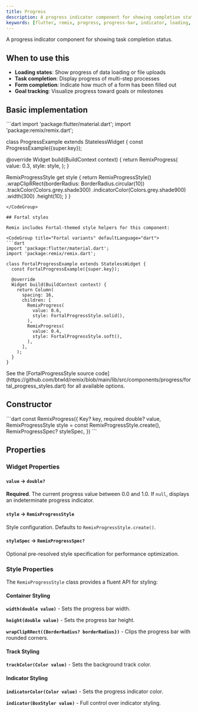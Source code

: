 ```yaml
---
title: Progress
description: A progress indicator component for showing completion status of tasks or operations
keywords: [flutter, remix, progress, progress-bar, indicator, loading, completion]
---
```


A progress indicator component for showing task completion status.

## When to use this

- **Loading states**: Show progress of data loading or file uploads
- **Task completion**: Display progress of multi-step processes
- **Form completion**: Indicate how much of a form has been filled out
- **Goal tracking**: Visualize progress toward goals or milestones

## Basic implementation

<CodeGroup title="Basic implementation" defaultLanguage="dart">
```dart
import 'package:flutter/material.dart';
import 'package:remix/remix.dart';

class ProgressExample extends StatelessWidget {
  const ProgressExample({super.key});

  @override
  Widget build(BuildContext context) {
    return RemixProgress(
      value: 0.3,
      style: style,
    );
  }

  RemixProgressStyle get style {
    return RemixProgressStyle()
        .wrapClipRRect(borderRadius: BorderRadius.circular(10))
        .trackColor(Colors.grey.shade300)
        .indicatorColor(Colors.grey.shade900)
        .width(300)
        .height(10);
  }
}
```
</CodeGroup>

## Fortal styles

Remix includes Fortal-themed style helpers for this component:

<CodeGroup title="Fortal variants" defaultLanguage="dart">
```dart
import 'package:flutter/material.dart';
import 'package:remix/remix.dart';

class FortalProgressExample extends StatelessWidget {
  const FortalProgressExample({super.key});

  @override
  Widget build(BuildContext context) {
    return Column(
      spacing: 16,
      children: [
        RemixProgress(
          value: 0.6,
          style: FortalProgressStyle.solid(),
        ),
        RemixProgress(
          value: 0.4,
          style: FortalProgressStyle.soft(),
        ),
      ],
    );
  }
}
```
</CodeGroup>

<Info>
  See the [FortalProgressStyle source code](https://github.com/btwld/remix/blob/main/lib/src/components/progress/fortal_progress_styles.dart) for all available options.
</Info>

## Constructor
<CodeGroup title="Constructor" defaultLanguage="dart">
```dart
const RemixProgress({
  Key? key,
  required double? value,
  RemixProgressStyle style = const RemixProgressStyle.create(),
  RemixProgressSpec? styleSpec,
})
```
</CodeGroup>

## Properties

### Widget Properties

#### `value` → `double?`

**Required**. The current progress value between 0.0 and 1.0. If `null`, displays an indeterminate progress indicator.

#### `style` → `RemixProgressStyle`

Style configuration. Defaults to `RemixProgressStyle.create()`.

#### `styleSpec` → `RemixProgressSpec?`

Optional pre-resolved style specification for performance optimization.

### Style Properties

The `RemixProgressStyle` class provides a fluent API for styling:

#### Container Styling

**`width(double value)`** - Sets the progress bar width.

**`height(double value)`** - Sets the progress bar height.

**`wrapClipRRect({BorderRadius? borderRadius})`** - Clips the progress bar with rounded corners.

#### Track Styling

**`trackColor(Color value)`** - Sets the background track color.

#### Indicator Styling

**`indicatorColor(Color value)`** - Sets the progress indicator color.

**`indicator(BoxStyler value)`** - Full control over indicator styling.

